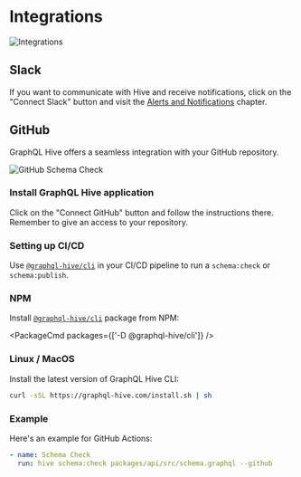
# Integrations

![Integrations](/integrations-view.png)

## Slack

If you want to communicate with Hive and receive notifications, click on the "Connect Slack" button
and visit the [Alerts and Notifications](./alerts-notifications) chapter.

## GitHub

GraphQL Hive offers a seamless integration with your GitHub repository.

![GitHub Schema Check](/github-schema-check.png)

### Install GraphQL Hive application

Click on the "Connect GitHub" button and follow the instructions there. Remember to give an access
to your repository.

### Setting up CI/CD

Use [`@graphql-hive/cli`](https://npmjs.com/package/@graphql-hive/cli) in your CI/CD pipeline to run
a `schema:check` or `schema:publish`.

### NPM

Install [`@graphql-hive/cli`](https://www.npmjs.com/package/@graphql-hive/cli) package from NPM:

<PackageCmd packages={['-D @graphql-hive/cli']} />

### Linux / MacOS

Install the latest version of GraphQL Hive CLI:

```bash
curl -sSL https://graphql-hive.com/install.sh | sh
```

### Example

Here's an example for GitHub Actions:

```yaml
- name: Schema Check
  run: hive schema:check packages/api/src/schema.graphql --github
```
